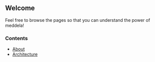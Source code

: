 == Welcome ==

Feel free to browse the pages so that you can understand the power of meddela!

=== Contents ===
* [[about.wiki|About]]
* [[architecture.wiki|Architecture]]
